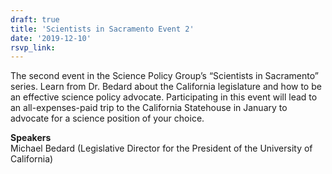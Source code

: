 ```yaml
---
draft: true 
title: 'Scientists in Sacramento Event 2'
date: '2019-12-10'
rsvp_link: 
---
```


The second event in the Science Policy Group’s "Scientists in Sacramento" series. Learn from Dr. Bedard about the California legislature and how to be an effective science policy advocate. Participating in this event will lead to an all-expenses-paid trip to the California Statehouse in January to advocate for a science position of your choice.

<b>Speakers</b>  
Michael Bedard (Legislative Director for the President of the University of California)




